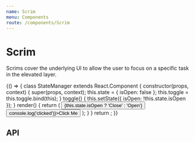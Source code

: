 ```yaml
---
name: Scrim
menu: Components
route: /components/Scrim
---
```



# Scrim

Scrims cover the underlying UI to allow the user to focus on a specific task in the elevated layer.

<Playground>
  {() => {
    class StateManager extends React.Component {
      constructor(props, context) {
        super(props, context);
        this.state = { isOpen: false };
        this.toggle = this.toggle.bind(this);
      }
      toggle() {
        this.setState({ isOpen: !this.state.isOpen });
      }
      render() {
        return (
          <SpacedGroup>
            <Button onClick={this.toggle}>
              {this.state.isOpen ? 'Close' : 'Open'}
            </Button>
            <Button onClick={() => console.log('clicked')}>Click Me</Button>
            <Scrim open={this.state.isOpen} onClick={this.toggle} />
          </SpacedGroup>
        );
      }
    }
    return <StateManager />;
  }}
</Playground>

## API

<PropsTable of={Scrim} />

